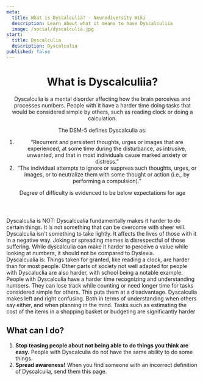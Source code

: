 ```yaml
---
meta:
  title: What is Dyscalculia? - Neurodiversity Wiki
  description: Learn about what it means to have Dyscalculiia
  image: /social/dyscalculia.jpg
start:
  title: Dyscalculia
  description: Dyscalculia
published: false
---
```


<PreviewBanner googleDocUrl="https://docs.google.com/document/d/1MQaXdcVT7UOjDLM-NuLacpMpulG-sDJbMjja7dKKfq4/edit?usp=sharing" />

<Header>

# What is Dyscalculiia?

Dyscalculia is a mental disorder affecting how the brain perceives and processes numbers. People with it have a harder time doing tasks that would be considered simple by others, such as reading clock or doing a calculation.

The DSM-5 defines Dyscalculia as:

<Definition>
<DefinitionItem summary="A problem with mathematic that occurs within 3 to 6 percent of the population">

1. “Recurrent and persistent thoughts, urges or images that are experienced, at some time during the disturbance, as intrusive, unwanted, and that in most individuals cause marked anxiety or distress.”
2. “The individual attempts to ignore or suppress such thoughts, urges, or images, or to neutralize them with some thought or action (i.e., by performing a compulsion).”

</DefinitionItem>
<DefinitionItem summary="That it is under studied">

Degree of difficulty is evidenced to be below expectations for age

</DefinitionItem>
</Definition>

</Header>

<Box>
<div>
<IconHeading url="/icons/cross.svg" alt="Cross icon">Dyscalculia is NOT:</IconHeading>

<Definition>
<DefinitionItem summary="Being lazy">
Dyscalcualia fundamentally makes it harder to do certain things. It is not something that can be overcome with sheer will.
</DefinitionItem>
<DefinitionItem summary="A joke or meme">
Dyscalculia isn't something to take lightly. It affects the lives of those with it in a negative way. Joking or spreading memes is disrespectful of those suffering.
</DefinitionItem>
<DefinitionItem summary="“Math dyslexia”">
While dyscalculia can make it harder to perceive a value while looking at numbers, it should not be compared to Dyslexia. 
</DefinitionItem>
</Definition>
</div>

<div>
<IconHeading url="/icons/check.svg" alt="Check icon">Dyscalcualia is:</IconHeading>

<Definition>
<DefinitionItem summary="Frustrating">
Things taken for granted, like reading a clock, are harder than for most people. Other parts of society not well adapted for people with Dyscaluclia are also harder, with school being a notable example.
</DefinitionItem>
<DefinitionItem summary="Making it harder to do math">
People with Dyscalculia have a harder time recognizing and understanding numbers. They can lose track while counting or need longer time for tasks considered simple for others. This puts them at a disadvantage.
</DefinitionItem>
<DefinitionItem summary="Making it harder to determine between left and right">
Dyscalculia makes left and right confusing. Both in terms of understanding when others say either, and when planning in the mind.
</DefinitionItem>
<DefinitionItem summary="Making budgeting and money harder">
Tasks such as estimating the cost of the items in a shopping basket or budgeting are significantly harder
</DefinitionItem>

</Definition>
</div>

</Box>

<Section>

## What can I do?

1. **Stop teasing people about not being able to do things you think are easy.** People with Dyscalculia do not have the same ability to do some things.
2. **Spread awareness!** When you find someone with an incorrect definition of Dyscalculia, send them this page.

</Section>
